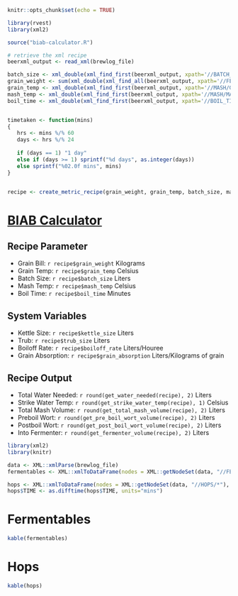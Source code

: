 
```r
knitr::opts_chunk$set(echo = TRUE)
```


```r
library(rvest)
library(xml2)

source("biab-calculator.R")

# retrieve the xml recipe
beerxml_output <- read_xml(brewlog_file)

batch_size <- xml_double(xml_find_first(beerxml_output, xpath='//BATCH_SIZE'))
grain_weight <- sum(xml_double(xml_find_all(beerxml_output, xpath='//FERMENTABLES/*/AMOUNT')))
grain_temp <- xml_double(xml_find_first(beerxml_output, xpath='//MASH/GRAIN_TEMP'))
mash_temp <- xml_double(xml_find_first(beerxml_output, xpath='//MASH/MASH_STEPS/*/STEP_TEMP'))
boil_time <- xml_double(xml_find_first(beerxml_output, xpath='//BOIL_TIME'))


timetaken <- function(mins)
{
   hrs <- mins %/% 60
   days <- hrs %/% 24
   
   if (days == 1) "1 day"
   else if (days >= 1) sprintf("%d days", as.integer(days)) 
   else sprintf("%02.0f mins", mins)
}


recipe <- create_metric_recipe(grain_weight, grain_temp, batch_size, mash_temp, boil_time, system_variables)
```
# [BIAB Calculator](http://www.biabcalculator.com/)

## Recipe Parameter

* Grain Bill: `r recipe$grain_weight` Kilograms
* Grain Temp: `r recipe$grain_temp` Celsius
* Batch Size: `r recipe$batch_size` Liters
* Mash Temp: `r recipe$mash_temp` Celsius
* Boil Time: `r recipe$boil_time` Minutes
    
## System Variables

* Kettle Size: `r recipe$kettle_size` Liters
* Trub: `r recipe$trub_size` Liters
* Boiloff Rate: `r recipe$boiloff_rate` Liters/Houree
* Grain Absorption: `r recipe$grain_absorption` Liters/Kilograms of grain
    
## Recipe Output

* Total Water Needed: `r round(get_water_needed(recipe), 2)` Liters
* Strike Water Temp: `r round(get_strike_water_temp(recipe), 1)` Celsius
* Total Mash Volume: `r round(get_total_mash_volume(recipe), 2)` Liters
* Preboil Wort: `r round(get_pre_boil_wort_volume(recipe), 2)` Liters
* Postboil Wort: `r round(get_post_boil_wort_volume(recipe), 2)` Liters
* Into Fermenter: `r round(get_fermenter_volume(recipe), 2)` Liters
        
```r

library(xml2)
library(knitr)

data <- XML::xmlParse(brewlog_file)
fermentables <- XML::xmlToDataFrame(nodes = XML::getNodeSet(data, "//FERMENTABLES/*"), stringsAsFactors = FALSE, colClasses=c("character", "integer", "character", "double", "double", "double", "character", "character"))

hops <- XML::xmlToDataFrame(nodes = XML::getNodeSet(data, "//HOPS/*"), stringsAsFactors = FALSE, colClasses=c("character", "integer", "double", "double", "character", "character", "integer", "character", "double", "double"))
hops$TIME <- as.difftime(hops$TIME, units="mins")

```

# Fermentables 

```r

kable(fermentables)

```

# Hops 

```r

kable(hops)

```